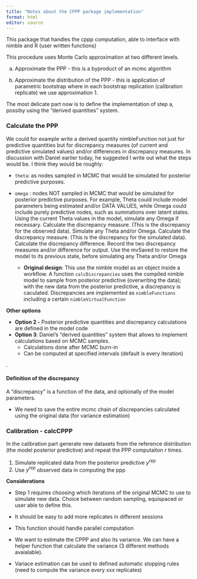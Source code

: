 ```yaml
---
title: "Notes about the CPPP package implementation"
format: html
editor: source
---
```


This package that handles the cppp computation, able to interface with nimble and R (user written functions)

This procedure uses Monte Carlo approximation at two different levels. 

a. Approximate the PPP - this is a byproduct of an mcmc algorithm 

b. Approximate the distribution of the PPP - this is application of parametric bootstrap where in each bootstrap replication (calibration replicate) we use approximation 1.

The most delicate part now is to define the implementation of step a, possiby using the  "derived quantities" system.

### Calculate the PPP

<!-- Assume we have $m$ samples from the posterior preditive. Let $D(\cdot; \theta) The ppp is defined as  -->

<!-- $$ -->
<!-- \frac{1}{m} \sum_{i = 1}^m \mathbf{I}\{ D(y^{*}, \theta^{(i)}) \} -->
<!-- $$ -->


We could for example write a derived quantity nimbleFunction not just for predictive quantities but for discrepancy measures (of current and predictive simulated values) and/or differences in discrepancy measures. In discussion with Daniel earlier today, he suggested I write out what the steps would be. I think they would be roughly:

- `theta`: as nodes sampled in MCMC that would be simulated for posterior predictive purposes. 
- `omega` : nodes NOT sampled in MCMC that would be simulated for posterior predictive purposes. For example, Theta could include model parameters being estimated and/or DATA VALUES, while Omega could include purely predictive nodes, such as summations over latent states.
Using the current Theta values in the model, simulate any Omega if necessary.
Calculate the discrepancy measure. (This is the discrepancy for the observed data).
Simulate any Theta and/or Omega.
Calculate the discrepancy measure. (This is the discrepancy for the simulated data).
Calculate the discrepancy difference.
Record the two discrepancy measures and/or difference for output.
Use the mvSaved to restore the model to its previous state, before simulating any Theta and/or Omega





  - **Original design**: This use the nimble model as an object inside a workflow. A function `calcDiscrepancies` uses the compiled nimble model to sample from posterior predictive (overwriting the data); with the new data from the posterior predictive, a discrepancy is caculated. Discrepancies are implemented as `nimbleFunctions` including a certain `nimbleVirtualFunction`

**Other options** 

  - **Option 2 -**  Posterior predictive quantities and discrepancy calculations are defined in the model code  
  - **Option 3**: Daniel's "derived quantities" system that allows to implement calculations based on MCMC samples.
    - Calculations done after MCMC burn-in
    - Can be computed at specified intervals (default is every iteration)



.


#### Definition of the discrepancy

A "discrepancy" is a function of the data, and optionally of the model parameters. 

- We need to save the entire mcmc chain of discrepancies calculated using the original data (for variance estimation)

### Calibration - calcCPPP

In the calibration part generate new datasets from the reference distribution (the model posterior predictive) and repeat the PPP computaiton $r$ times.

1. Simulate replicated data from the posterior predictive $y^{rep}$ 
2. Use $y^{rep}$ observed data in computing the ppp

**Considerations** 

* Step 1 requires choosing which iterations of the original MCMC to use to simulate new data. Choice between random sampling, equispaced or user able to define this. 

* It should be easy to add more replicates in different sessions

* This function should handle parallel computation

* We want to estimate the CPPP and also its variance. We can have a helper function that calculate the variance (3 different methods avaialable). 

* Variace estimation can be used to defined automatic stopping rules (need to compute the variance every xxx replicates)
